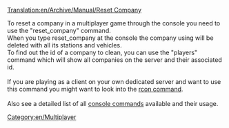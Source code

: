 [[Translation:en/Archive/Manual/Reset Company]]


To reset a company in a multiplayer game through the console you need to use the "reset_company" command.<br />
When you type reset_company <company-id> at the console the company using <company-id> will be deleted with all its stations and vehicles.<br />
To find out the id of a company to clean, you can use the "players" command which will show all companies on the server and their associated id.<br /><br />
If you are playing as a client on your own dedicated server and want to use this command you might want to look into the [[en/Manual/Dedicated server|rcon command]].<br /><br />
Also see a detailed list of all [[en/Manual/Console Commands|console commands]] available and their usage.

[[Category:en/Multiplayer]]
